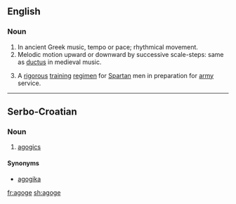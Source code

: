 ==English==

===Noun===
{{en-noun}}

# In ancient Greek music, tempo or pace; rhythmical movement.
# Melodic motion upward or downward by successive scale-steps: same as [[ductus]] in medieval music.
# {{lb|en|historical}} A [[rigorous]] [[training]] [[regimen]] for [[Spartan]] men in preparation for [[army]] service.

----

==Serbo-Croatian==

===Noun===
{{sh-noun|r|g=f|агоге}}

# [[agogics]]

====Synonyms====
* [[agogika#Serbo-Croatian|agogika]]

[[fr:agoge]]
[[sh:agoge]]